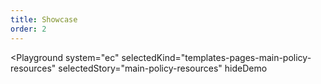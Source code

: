 ```yaml
---
title: Showcase
order: 2
---
```



<Playground
  system="ec"
  selectedKind="templates-pages-main-policy-resources"
  selectedStory="main-policy-resources"
  hideDemo
>
  <MainPolicyResourcesPageExample />
</Playground>
